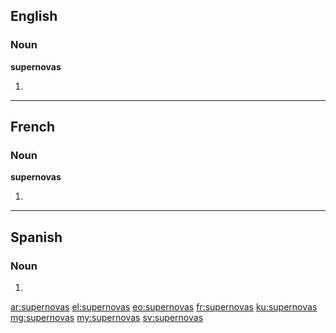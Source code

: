 ==English==

===Noun===
'''supernovas'''

# {{plural of|supernova}}

----

==French==

===Noun===
'''supernovas''' {{f}}

# {{plural of|supernova|lang=fr}}

----

==Spanish==

===Noun===
{{head|es|noun form|g=m|g2=p}}

# {{plural of|lang=es|[[supernova]]|nocat=1}}

[[ar:supernovas]]
[[el:supernovas]]
[[eo:supernovas]]
[[fr:supernovas]]
[[ku:supernovas]]
[[mg:supernovas]]
[[my:supernovas]]
[[sv:supernovas]]